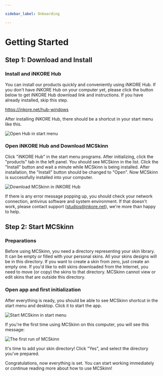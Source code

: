 ---

sidebar_label: Onboarding

---

# Getting Started

## Step 1: Download and Install

### Install and iNKORE Hub

You can install our products quickly and conveniently using iNKORE Hub. If you don't have iNKORE Hub on your computer yet, please click the button below to get iNKORE Hub download link and instructions. If you have already installed, skip this step.

https://inkore.net/hub-windows

After installing iNKORE Hub, there should be a shortcut in your start menu like this.

![Open Hub in start menu](hub-in-start-menu.png)

### Open iNKORE Hub and Download MCSkinn

Click "iNKORE Hub" in the start menu programs. After initializing, click the "products" tab in the left panel. You should see MCSkinn in the list. Click the "Install" button and wait a minute while MCSkinn is being installed. After installation, the "Install" button should be changed to "Open". Now MCSkinn is successfully installed into your computer.

![Download MCSkinn in iNKORE Hub](download-mcskinn-in-hub.png)

If there is any error message popping up, you should check your network connection, antivirus software and system environment. If that doesn't work, please contact support (studios@inkore.net), we're more than happy to help.

## Step 2: Start MCSkinn

### Preparations

Before using MCSkinn, you need a directory representing your skin library. It can be empty or filled with your personal skins. All your skins designs will be in this directory. If you want to create a skin from zero, just create an empty one. If you'd like to edit skins downloaded from the Internet, you need to move (or copy) the skins to that directory. MCSkinn cannot view or edit skins that are outside this directory.

### Open app and first initialization

After everything is ready, you should be able to see MCSkinn shortcut in the start menu and desktop. Click it to start the app.

![Start MCSkinn in start menu](start-mcskinn-in-start-menu.png)

If you're the first time using MCSkinn on this computer, you will see this message:

![The first run of MCSkinn](mcskinn-first-run.png)

It's time to add your skin directory! Click "Yes", and select the directory you've prepared.

Congratulations, now everything is set. You can start working immediately or continue reading more about how to use MCSkinn!